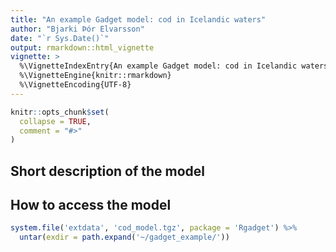 ```yaml
---
title: "An example Gadget model: cod in Icelandic waters"
author: "Bjarki Þór Elvarsson"
date: "`r Sys.Date()`"
output: rmarkdown::html_vignette
vignette: >
  %\VignetteIndexEntry{An example Gadget model: cod in Icelandic waters}
  %\VignetteEngine{knitr::rmarkdown}
  %\VignetteEncoding{UTF-8}
---
```


```r
knitr::opts_chunk$set(
  collapse = TRUE,
  comment = "#>"
)
```

## Short description of the model


## How to access the model 
```r
system.file('extdata', 'cod_model.tgz', package = 'Rgadget') %>% 
  untar(exdir = path.expand('~/gadget_example/'))
```
